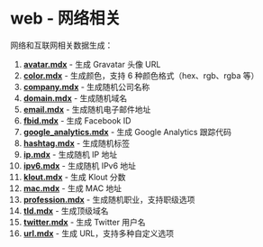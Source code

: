 # web - 网络相关

网络和互联网相关数据生成：

1. **[avatar.mdx](/zh/docs/web/avatar)** - 生成 Gravatar 头像 URL
2. **[color.mdx](/zh/docs/web/color)** - 生成颜色，支持 6 种颜色格式（hex、rgb、rgba 等）
3. **[company.mdx](/zh/docs/web/company)** - 生成随机公司名称
4. **[domain.mdx](/zh/docs/web/domain)** - 生成随机域名
5. **[email.mdx](/zh/docs/web/email)** - 生成随机电子邮件地址
6. **[fbid.mdx](/zh/docs/web/fbid)** - 生成 Facebook ID
7. **[google_analytics.mdx](/zh/docs/web/google_analytics)** - 生成 Google Analytics 跟踪代码
8. **[hashtag.mdx](/zh/docs/web/hashtag)** - 生成随机标签
9. **[ip.mdx](/zh/docs/web/ip)** - 生成随机 IP 地址
10. **[ipv6.mdx](/zh/docs/web/ipv6)** - 生成随机 IPv6 地址
11. **[klout.mdx](/zh/docs/web/klout)** - 生成 Klout 分数
12. **[mac.mdx](/zh/docs/web/mac)** - 生成 MAC 地址
13. **[profession.mdx](/zh/docs/web/profession)** - 生成随机职业，支持职级选项
14. **[tld.mdx](/zh/docs/web/tld)** - 生成顶级域名
15. **[twitter.mdx](/zh/docs/web/twitter)** - 生成 Twitter 用户名
16. **[url.mdx](/zh/docs/web/url)** - 生成 URL，支持多种自定义选项